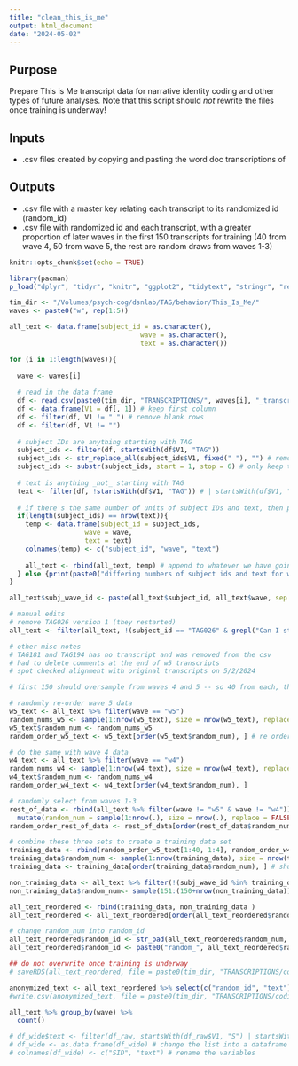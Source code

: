 ```yaml
---
title: "clean_this_is_me"
output: html_document
date: "2024-05-02"
---
```


## Purpose
Prepare This is Me transcript data for narrative identity coding and other types of future analyses. Note that this script should _not_ rewrite the files once training is underway!

## Inputs
- .csv files created by copying and pasting the word doc transcriptions of 

## Outputs
- .csv file with a master key relating each transcript to its randomized id (random_id)
- .csv file with randomized id and each transcript, with a greater proportion of later waves in the first 150 transcripts for training (40 from wave 4, 50 from wave 5, the rest are random draws from waves 1-3)

```r
knitr::opts_chunk$set(echo = TRUE)

library(pacman)
p_load("dplyr", "tidyr", "knitr", "ggplot2", "tidytext", "stringr", "readr")
```

```r

tim_dir <- "/Volumes/psych-cog/dsnlab/TAG/behavior/This_Is_Me/"
waves <- paste0("w", rep(1:5))
```

```r

all_text <- data.frame(subject_id = as.character(),
                                 wave = as.character(),
                                 text = as.character())

for (i in 1:length(waves)){
  
  wave <- waves[i]
  
  # read in the data frame
  df <- read.csv(paste0(tim_dir, "TRANSCRIPTIONS/", waves[i], "_transcriptions.csv"), header = F)
  df <- data.frame(V1 = df[, 1]) # keep first column
  df <- filter(df, V1 != " ") # remove blank rows
  df <- filter(df, V1 != "")
  
  # subject IDs are anything starting with TAG
  subject_ids <- filter(df, startsWith(df$V1, "TAG")) 
  subject_ids <- str_replace_all(subject_ids$V1, fixed(" "), "") # remove the space if one got introduced
  subject_ids <- substr(subject_ids, start = 1, stop = 6) # only keep the TAG ID (so ignoring "verified by" or other notes)
  
  # text is anything _not_ starting with TAG
  text <- filter(df, !startsWith(df$V1, "TAG")) # | startsWith(df$V1, "0")) # create text var w/ lines that start with S; a few typos without the word S, so I start with "0" sometimes
  
  # if there's the same number of units of subject IDs and text, then put these together into a data frame
  if(length(subject_ids) == nrow(text)){
    temp <- data.frame(subject_id = subject_ids, 
                   wave = wave,
                   text = text)
    colnames(temp) <- c("subject_id", "wave", "text")
    
    all_text <- rbind(all_text, temp) # append to whatever we have going on from the other waves
  } else {print(paste0("differing numbers of subject ids and text for wave ", wave))} # otherwise print that the subject IDs and waves don't match
}

all_text$subj_wave_id <- paste(all_text$subject_id, all_text$wave, sep = "_")

# manual edits
# remove TAG026 version 1 (they restarted)
all_text <- filter(all_text, !(subject_id == "TAG026" & grepl("Can I start over?", text)))

# other misc notes
# TAG181 and TAG194 has no transcript and was removed from the csv
# had to delete comments at the end of w5 transcripts
# spot checked alignment with original transcripts on 5/2/2024
```

```r

# first 150 should oversample from waves 4 and 5 -- so 40 from each, then the remaining 70 from waves 1-3

# randomly re-order wave 5 data
w5_text <- all_text %>% filter(wave == "w5")
random_nums_w5 <- sample(1:nrow(w5_text), size = nrow(w5_text), replace = FALSE) # give each participant a random number
w5_text$random_num <- random_nums_w5
random_order_w5_text <- w5_text[order(w5_text$random_num), ] # re order the dataframe 

# do the same with wave 4 data
w4_text <- all_text %>% filter(wave == "w4")
random_nums_w4 <- sample(1:nrow(w4_text), size = nrow(w4_text), replace = FALSE)
w4_text$random_num <- random_nums_w4
random_order_w4_text <- w4_text[order(w4_text$random_num), ]

# randomly select from waves 1-3
rest_of_data <- rbind(all_text %>% filter(wave != "w5" & wave != "w4")) %>% 
  mutate(random_num = sample(1:nrow(.), size = nrow(.), replace = FALSE))
random_order_rest_of_data <- rest_of_data[order(rest_of_data$random_num), ]

# combine these three sets to create a training data set
training_data <- rbind(random_order_w5_text[1:40, 1:4], random_order_w4_text[1:40, 1:4], random_order_rest_of_data[1:70, 1:4])
training_data$random_num <- sample(1:nrow(training_data), size = nrow(training_data), replace = FALSE) # now give each of these a _new_ random number
training_data <- training_data[order(training_data$random_num), ] # shuffle the training data based on this random number
```

```r

non_training_data <- all_text %>% filter(!(subj_wave_id %in% training_data$subj_wave_id))
non_training_data$random_num<- sample(151:(150+nrow(non_training_data)), size = nrow(non_training_data), replace = FALSE) # random number from 151 to 510

```

```r

all_text_reordered <- rbind(training_data, non_training_data ) 
all_text_reordered <- all_text_reordered[order(all_text_reordered$random_num), ]

# change random_num into random_id 
all_text_reordered$random_id <- str_pad(all_text_reordered$random_num, width = 3, pad = "0")
all_text_reordered$random_id <- paste0("random_", all_text_reordered$random_id)
```

```r

## do not overwrite once training is underway
# saveRDS(all_text_reordered, file = paste0(tim_dir, "TRANSCRIPTIONS/coding_master_key.rds"))

anonymized_text <- all_text_reordered %>% select(c("random_id", "text"))
#write.csv(anonymized_text, file = paste0(tim_dir, "TRANSCRIPTIONS/coding_anonymized_transcripts.csv"), fileEncoding = "macroman")
```


```r

all_text %>% group_by(wave) %>% 
  count()
```

```r

# df_wide$text <- filter(df_raw, startsWith(df_raw$V1, "S") | startsWith(df_raw$V1, "0")) # create text var w/ lines that start with S; a few typos without the word S, so I start with "0" sometimes
# df_wide <- as.data.frame(df_wide) # change the list into a dataframe
# colnames(df_wide) <- c("SID", "text") # rename the variables

```
